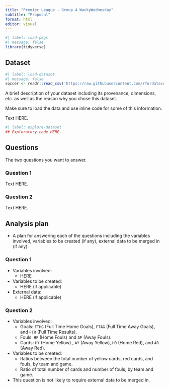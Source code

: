 ```yaml
---
title: "Premier League - Group 4 WackyWednesday"
subtitle: "Proposal"
format: html
editor: visual
---
```


```r
#| label: load-pkgs
#| message: false
library(tidyverse)
```

## Dataset

```r
#| label: load-dataset
#| message: false
soccer <- readr::read_csv('https://raw.githubusercontent.com/rfordatascience/tidytuesday/master/data/2023/2023-04-04/soccer21-22.csv')
```

A brief description of your dataset including its provenance, dimensions, etc. as well as the reason why you chose this dataset.

Make sure to load the data and use inline code for some of this information.

Text HERE.

```r
#| label: explore-dataset
## Exploratory code HERE.
```


## Questions

The two questions you want to answer.

### Question 1

Text HERE.

### Question 2

Text HERE.

## Analysis plan

-   A plan for answering each of the questions including the variables involved, variables to be created (if any), external data to be merged in (if any).

### Question 1

- Variables involved:
  - HERE
- Variables to be created:
  - HERE (if applicable)
- External data:
  - HERE (if applicable)

### Question 2

- Variables involved:
  - Goals: `FTHG` (Full Time Home Goals), `FTAG` (Full Time Away Goals), and `FTR` (Full Time Results).
  - Fouls: `HF` (Home Fouls) and `AF` (Away Fouls).
  - Cards: `HY` (Home Yellow) , `AY` (Away Yellow), `HR` (Home Red), and `AR` (Away Red).
- Variables to be created:
  - Ratios between the total number of yellow cards, red cards, and fouls, by team and game.
  - Ratio of total number of cards and number of fouls, by team and game.
- This question is not likely to require external data to be merged in.
